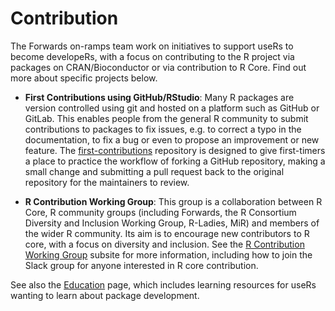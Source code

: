 
# Contribution

The Forwards on-ramps team work on initiatives to support useRs to become developeRs, with a focus on contributing to the R project via packages on CRAN/Bioconductor or via contribution to R Core. Find out more about specific projects below.

* **First Contributions using GitHub/RStudio**: Many R packages are version controlled using git and hosted on a platform such as GitHub or GitLab. This enables people from the general R community to submit contributions to packages to fix issues, e.g. to correct a typo in the documentation, to fix a bug or even to propose an improvement or new feature. The [first-contributions](https://github.com/forwards/first-contributions) repository is designed to give first-timers a place to practice the workflow of forking a GitHub repository, making a small change and submitting a pull request back to the original repository for the maintainers to review.

* **R Contribution Working Group**: This group is a collaboration between R Core, R community groups (including Forwards, the R Consortium Diversity and Inclusion Working Group, R-Ladies, MiR) and members of the wider R community. Its aim is to encourage new contributors to R core, with a focus on diversity and inclusion. See the [R Contribution Working Group](https://forwards.github.io/rcontribution) subsite for more information, including how to join the Slack group for anyone interested in R core contribution.

See also the [Education](/edu) page, which includes learning resources for useRs wanting to learn about package development.
